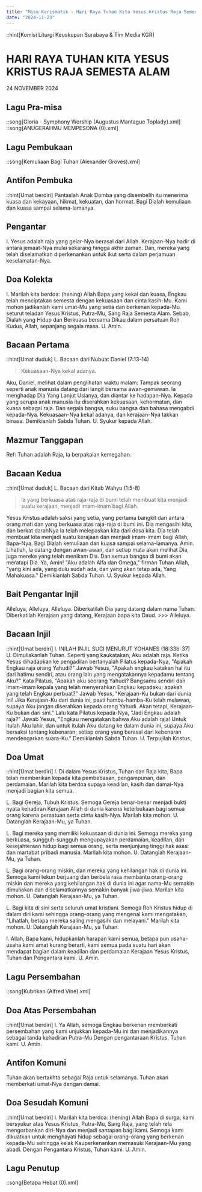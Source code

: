 ```yaml
---
title: "Misa Karismatik - Hari Raya Tuhan Kita Yesus Kristus Raja Semesta Alam"
date: "2024-11-23"
---
```


::hint[Komisi Liturgi Keuskupan Surabaya & Tim Media KGR]
# HARI RAYA TUHAN KITA YESUS KRISTUS RAJA SEMESTA ALAM
24 NOVEMBER 2024

## Lagu Pra-misa
::song[Gloria - Symphony Worship (Augustus Mantague Toplady).xml]
::song[ANUGERAHMU MEMPESONA (0).xml]

## Lagu Pembukaan
::song[Kemuliaan Bagi Tuhan (Alexander Groves).xml]

## Antifon Pembuka
::hint[Umat berdiri]
Pantaslah Anak Domba yang disembelih itu menerima kuasa dan kekayaan, hikmat, kekuatan, dan hormat. Bagi Dialah kemuliaan dan kuasa sampai selama-lamanya.

## Pengantar
I. Yesus adalah raja yang gelar-Nya berasal dari Allah. Kerajaan-Nya hadir di antara jemaat-Nya mulai sekarang hingga akhir zaman. Dan, mereka yang telah diselamatkan diperkenankan untuk ikut serta dalam perjamuan keselamatan-Nya.

## Doa Kolekta
I. Marilah kita berdoa: (hening)
Allah Bapa yang kekal dan kuasa, Engkau telah menciptakan semesta dengan kekuasaan dan cinta kasih-Mu. Kami mohon jadikanlah kami umat-Mu yang setia dan berkenan kepada-Mu seturut teladan Yesus Kristus, Putra-Mu, Sang Raja Semesta Alam. Sebab, Dialah yang Hidup dan Berkuasa bersama Dikau dalam persatuan Roh Kudus, Allah, sepanjang segala masa.
U. Amin.

## Bacaan Pertama
::hint[Umat duduk]
L. Bacaan dari Nubuat Daniel (7:13-14)
> Kekuasaan-Nya kekal adanya.

Aku, Daniel, melihat dalam penglihatan waktu malam: Tampak seorang seperti anak manusia datang dari langit bersama awan-gemawan. Ia menghadap Dia Yang Lanjut Usianya, dan diantar ke hadapan-Nya. Kepada yang serupa anak manusia itu diserahkan kekuasaan, kehormatan, dan kuasa sebagai raja. Dan segala bangsa, suku bangsa dan bahasa mengabdi kepada-Nya. Kekuasaan-Nya kekal adanya, dan kerajaan-Nya takkan binasa. Demikianlah Sabda Tuhan.
U. Syukur kepada Allah.

## Mazmur Tanggapan
Ref: Tuhan adalah Raja, Ia berpakaian kemegahan.

## Bacaan Kedua
::hint[Umat duduk]
L. Bacaan dari Kitab Wahyu (1:5-8)
> Ia yang berkuasa atas raja-raja di bumi telah membuat kita menjadi suatu kerajaan, menjadi imam-imam bagi Allah.

Yesus Kristus adalah saksi yang setia, yang pertama bangkit dari antara orang mati dan yang berkuasa atas raja-raja di bumi ini. Dia mengasihi kita, dan berkat darahNya la telah melepaskan kita dari dosa kita. Dia telah membuat kita menjadi suatu kerajaan dan menjadi imam-imam bagi Allah, Bapa-Nya. Bagi Dialah kemuliaan dan kuasa sampai selama-lamanya. Amin. Lihatlah, la datang dengan awan-awan, dan setiap mata akan melihat Dia, juga mereka yang telah menikam Dia. Dan semua bangsa di bumi akan meratapi Dia. Ya, Amin! "Aku adalah Alfa dan Omega," firman Tuhan Allah, "yang kini ada, yang dulu sudah ada, dan yang akan tetap ada, Yang Mahakuasa."
Demikianlah Sabda Tuhan.
U. Syukur kepada Allah.

## Bait Pengantar Injil
Alleluya, Alleluya, Alleluya.
Diberkatilah Dia yang datang dalam nama Tuhan.
Diberkatilah Kerajaan yang datang, Kerajaan bapa kita Daud.
\>\>\> Alleluya.

## Bacaan Injil
::hint[Umat berdiri]
I. INILAH INJIL SUCI MENURUT YOHANES (18:33b-37)
U. Dimuliakanlah Tuhan.
Seperti yang kaukatakan, Aku adalah raja. Ketika Yesus dihadapkan ke pengadilan bertanyalah Pilatus kepada-Nya, "Apakah Engkau raja orang Yahudi?" Jawab Yesus, "Apakah engkau katakan hal itu dari hatimu sendiri, atau orang lain yang mengatakannya kepadamu tentang Aku?" Kata Pilatus, "Apakah aku seorang Yahudi? Bangsamu sendiri dan imam-imam kepala yang telah menyerahkan Engkau kepadaku; apakah yang telah Engkau perbuat?" Jawab Yesus, "Kerajaan-Ku bukan dari dunia ini! Jika Kerajaan-Ku dari dunia ini, pasti hamba-hamba-Ku telah melawan, supaya Aku jangan diserahkan kepada orang Yahudi. Akan tetapi, Kerajaan-Ku bukan dari sini." Lalu kata Pilatus kepada-Nya, "Jadi Engkau adalah raja?" Jawab Yesus, "Engkau mengatakan bahwa Aku adalah raja! Untuk itulah Aku lahir, dan untuk itulah Aku datang ke dalam dunia ini, supaya Aku bersaksi tentang kebenaran; setiap orang yang berasal dari kebenaran mendengarkan suara-Ku."
Demikianlah Sabda Tuhan.
U. Terpujilah Kristus.

## Doa Umat
::hint[Umat berdiri]
I. Di dalam Yesus Kristus, Tuhan dan Raja kita, Bapa telah memberikan kepada kita pembebasan, pengampunan, dan perdamaian. Marilah kita berdoa supaya keadilan, kasih dan damai-Nya menjadi bagian kita semua.

L. Bagi Gereja, Tubuh Kristus. Semoga Gereja benar-benar menjadi bukti nyata kehadiran Kerajaan Allah di dunia karena keterbukaan bagi semua orang karena persatuan serta cinta kasih-Nya. Marilah kita mohon.
U. Datanglah Kerajaan-Mu, ya Tuhan.

L. Bagi mereka yang memiliki kekuasaan di dunia ini. Semoga mereka yang berkuasa, sungguh-sungguh mengupayakan perdamaian, keadilan, dan kesejahteraan hidup bagi semua orang, serta menjunjung tinggi hak asasi dan martabat pribadi manusia. Marilah kita mohon.
U. Datanglah Kerajaan-Mu, ya Tuhan.

L. Bagi orang-orang miskin, dan mereka yang kehilangan hak di dunia ini. Semoga kami tekun berjuang dan berbela rasa membantu orang-orang miskin dan mereka yang kehilangan hak di dunia ini agar nama-Mu semakin dimuliakan dan diselamatkannya semakin banyak jiwa-jiwa. Marilah kita mohon.
U. Datanglah Kerajaan-Mu, ya Tuhan.

L. Bagi kita di sini serta seluruh umat kristiani. Semoga Roh Kristus hidup di dalam diri kami sehingga orang-orang yang mengenal kami mengatakan, "Lihatlah, betapa mereka saling mengasihi dan melayani." Marilah kita mohon.
U. Datanglah Kerajaan-Mu, ya Tuhan.

I. Allah, Bapa kami, hidupkanlah harapan kami semua, betapa pun usaha-usaha kami amat kurang berarti, kami semua pada suatu hari akan mendapat bagian dalam keadilan dan perdamaian Kerajaan Yesus Kristus, Tuhan dan Pengantara kami.
U. Amin.

## Lagu Persembahan
::song[Kubrikan (Alfred Vine).xml]

## Doa Atas Persembahan
::hint[Umat berdiri]
I. Ya Allah, semoga Engkau berkenan memberkati persembahan yang kami unjukkan kepada-Mu ini dan menjadikannya sebagai tanda kehadiran Putra-Mu Dengan pengantaraan Kristus, Tuhan kami.
U. Amin.

## Antifon Komuni
Tuhan akan bertakhta sebagai Raja untuk selamanya. Tuhan akan memberkati umat-Nya dengan damai.

## Doa Sesudah Komuni
::hint[Umat berdiri]
I. Marilah kita berdoa: (hening)
Allah Bapa di surga, kami bersyukur atas Yesus Kristus, Putra-Mu, Sang Raja, yang telah rela mengorbankan diri-Nya dan menjadi santapan bagi kami. Semoga kami dikuatkan untuk menghayati hidup sebagai orang-orang yang berkenan kepada-Mu sehingga kelak Kauperkenankan memasuki Kerajaan-Mu yang abadi. Dengan Pengantara Kristus, Tuhan kami.
U. Amin.

## Lagu Penutup
::song[Betapa Hebat (0).xml]
